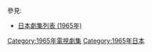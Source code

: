 {{Catnav|頁面分類|...|電視節目|電視劇|每年電視影集|1965年電視影集}}
{{Catnav|頁面分類|...|电视节目|电视剧|各國電視劇|日本電視劇|每年日本電視劇集}}

{{cat year nav
| year = 1965
| cat = 日本電視劇集 
| sortkey = 日本電視劇集
| article = 日本電視劇
| in = 
}}
參見:
*[[日本劇集列表_(1965年)|日本劇集列表 (1965年)]]

[[Category:1965年電視劇集|Category:1965年電視劇集]]
[[Category:1965年日本|Category:1965年日本]]